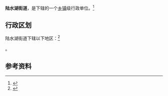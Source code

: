 {{中国乡级行政区|42/12/81/003/000}}

'''陆水湖街道'''，是{{PRC admin/fullname|42/12/81/003/000|3}}下辖的一个[[乡镇|乡镇]]级行政单位。<ref>{{PRC admin/ref sgc|{{PRC admin/parent|42/12/81/003/000}}}}</ref>

== 行政区划 ==

陆水湖街道下辖以下地区：<ref>{{PRC admin/ref sgc|42/12/81/003/000}}</ref>

{{PRC admin/children|42/12/81/003/000}}。

== 参考资料 ==

{{reflist}}

{{行政区划小作品}}
{{PRC admin/navcat|42/12/81/003/000}}